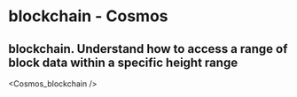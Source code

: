 # blockchain - Cosmos

## blockchain. Understand how to access a range of block data within a specific height range


<Cosmos_blockchain />

